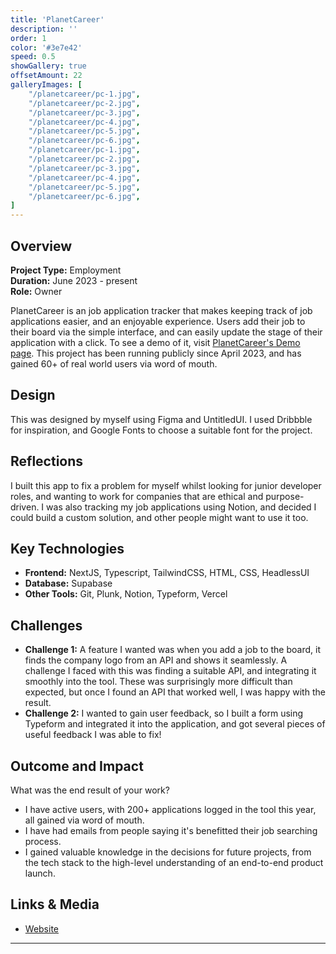 ```yaml
---
title: 'PlanetCareer'
description: ''
order: 1
color: '#3e7e42'
speed: 0.5
showGallery: true
offsetAmount: 22
galleryImages: [
    "/planetcareer/pc-1.jpg",
    "/planetcareer/pc-2.jpg",
    "/planetcareer/pc-3.jpg",
    "/planetcareer/pc-4.jpg",
    "/planetcareer/pc-5.jpg",
    "/planetcareer/pc-6.jpg",
    "/planetcareer/pc-1.jpg",
    "/planetcareer/pc-2.jpg",
    "/planetcareer/pc-3.jpg",
    "/planetcareer/pc-4.jpg",
    "/planetcareer/pc-5.jpg",
    "/planetcareer/pc-6.jpg",
]
---
```


## Overview

**Project Type:** Employment  
**Duration:** June 2023 - present  
**Role:** Owner

PlanetCareer is an job application tracker that makes keeping track of job applications easier, and an enjoyable experience. Users add their job to their board via the simple interface, and can easily update the stage of their application with a click. To see a demo of it, visit [PlanetCareer's Demo page](https://www.planetcareer.co.uk/dashboard-demo). This project has been running publicly since April 2023, and has gained 60+ of real world users via word of mouth.

## Design

This was designed by myself using Figma and UntitledUI. I used Dribbble for inspiration, and Google Fonts to choose a suitable font for the project.

## Reflections

I built this app to fix a problem for myself whilst looking for junior developer roles, and wanting to work for companies that are ethical and purpose-driven. I was also tracking my job applications using Notion, and decided I could build a custom solution, and other people might want to use it too.

## Key Technologies

- **Frontend:** NextJS, Typescript, TailwindCSS, HTML, CSS, HeadlessUI
- **Database:** Supabase
- **Other Tools:** Git, Plunk, Notion, Typeform, Vercel

## Challenges

- **Challenge 1:** A feature I wanted was when you add a job to the board, it finds the company logo from an API and shows it seamlessly. A challenge I faced with this was finding a suitable API, and integrating it smoothly into the tool. These was surprisingly more difficult than expected, but once I found an API that worked well, I was happy with the result.
- **Challenge 2:** I wanted to gain user feedback, so I built a form using Typeform and integrated it into the application, and got several pieces of useful feedback I was able to fix!

## Outcome and Impact

What was the end result of your work?  
- I have active users, with 200+ applications logged in the tool this year, all gained via word of mouth.
- I have had emails from people saying it's benefitted their job searching process.
- I gained valuable knowledge in the decisions for future projects, from the tech stack to the high-level understanding of an end-to-end product launch.

## Links & Media

- [Website](https://www.planetcareer.co.uk/)

---
